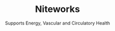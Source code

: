 ---
title: "Niteworks"
subtitle: "Supports Energy, Vascular and Circulatory Health"
creator: ""
categories: ["cds"]
featuredImage: "../src/assets/images/item/cds/DSC02994.png"
views: ["../src/assets/images/item/cds/DSC02994.png"]
nextItem: []
---